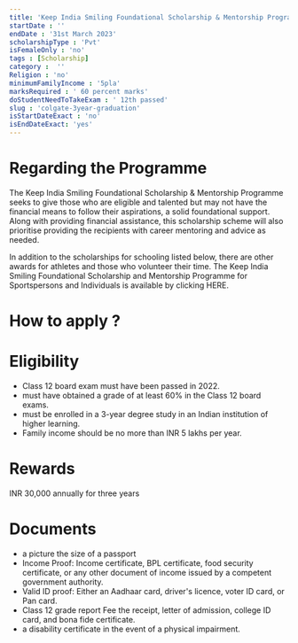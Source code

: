 ```yaml
---
title: 'Keep India Smiling Foundational Scholarship & Mentorship Programme for 3 Year Graduation 2022-23'
startDate : ''
endDate : '31st March 2023'
scholarshipType : 'Pvt'
isFemaleOnly : 'no'
tags : [Scholarship]
category :  ''
Religion : 'no'
minimumFamilyIncome : '5pla'
marksRequired : ' 60 percent marks'
doStudentNeedToTakeExam : ' 12th passed'
slug : 'colgate-3year-graduation'
isStartDateExact : 'no'
isEndDateExact: 'yes'
---
```




# Regarding the Programme

The Keep India Smiling Foundational Scholarship & Mentorship Programme seeks to give those
who are eligible and talented but may not have the financial means to follow their aspirations, a solid foundational support. Along with providing financial assistance, 
this scholarship scheme will also prioritise providing the recipients with career mentoring and advice as needed.

In addition to the scholarships for schooling listed below, there are other awards for athletes and those who volunteer their time. The Keep India Smiling Foundational Scholarship and Mentorship Programme for Sportspersons and Individuals is available by clicking HERE.


# How to apply ?




# Eligibility
 - Class 12 board exam must have been passed in 2022.
 - must have obtained a grade of at least 60% in the Class 12 board exams.
 - must be enrolled in a 3-year degree study in an Indian institution of higher learning.
 - Family income should be no more than INR 5 lakhs per year.

# Rewards
INR 30,000 annually for three years



# Documents
 - a picture the size of a passport
 - Income Proof: Income certificate, BPL certificate, food security certificate, or any other document of income issued by a competent government authority. 
 - Valid ID proof: Either an Aadhaar card, driver's licence, voter ID card, or Pan card.
 - Class 12 grade report Fee the receipt, letter of admission, college ID card, and bona fide certificate.
 - a disability certificate in the event of a physical impairment.


